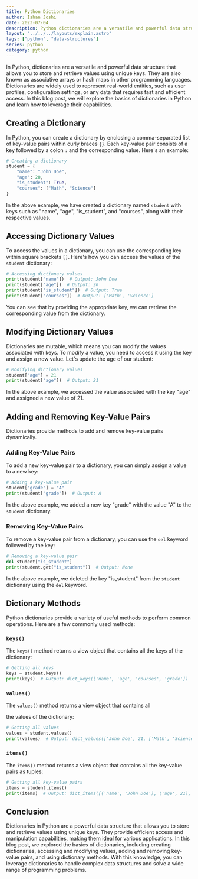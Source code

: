 ```yaml
---
title: Python Dictionaries
author: Ishan Joshi
date: 2023-07-04
description: Python dictionaries are a versatile and powerful data structure that allows you to store and retrieve values using unique keys. They are also known as associative arrays or hash maps in other programming languages. Dictionaries are widely used to represent real-world entities, such as user profiles, configuration settings, or any data that requires fast and efficient access. In this blog post, we will explore the basics of dictionaries in Python and learn how to leverage their capabilities.
layout: "../../../layouts/explain.astro"
tags: ["python", "data-structures"]
series: python
category: python
---
```


In Python, dictionaries are a versatile and powerful data structure that allows you to store and retrieve values using unique keys. They are also known as associative arrays or hash maps in other programming languages. Dictionaries are widely used to represent real-world entities, such as user profiles, configuration settings, or any data that requires fast and efficient access. In this blog post, we will explore the basics of dictionaries in Python and learn how to leverage their capabilities.

## Creating a Dictionary

In Python, you can create a dictionary by enclosing a comma-separated list of key-value pairs within curly braces `{}`. Each key-value pair consists of a key followed by a colon `:` and the corresponding value. Here's an example:

```python
# Creating a dictionary
student = {
    "name": "John Doe",
    "age": 20,
    "is_student": True,
    "courses": ["Math", "Science"]
}
```

In the above example, we have created a dictionary named `student` with keys such as "name", "age", "is_student", and "courses", along with their respective values.

## Accessing Dictionary Values

To access the values in a dictionary, you can use the corresponding key within square brackets `[]`. Here's how you can access the values of the `student` dictionary:

```python
# Accessing dictionary values
print(student["name"])  # Output: John Doe
print(student["age"])  # Output: 20
print(student["is_student"])  # Output: True
print(student["courses"])  # Output: ['Math', 'Science']
```

You can see that by providing the appropriate key, we can retrieve the corresponding value from the dictionary.

## Modifying Dictionary Values

Dictionaries are mutable, which means you can modify the values associated with keys. To modify a value, you need to access it using the key and assign a new value. Let's update the age of our student:

```python
# Modifying dictionary values
student["age"] = 21
print(student["age"])  # Output: 21
```

In the above example, we accessed the value associated with the key "age" and assigned a new value of 21.

## Adding and Removing Key-Value Pairs

Dictionaries provide methods to add and remove key-value pairs dynamically.

### Adding Key-Value Pairs

To add a new key-value pair to a dictionary, you can simply assign a value to a new key:

```python
# Adding a key-value pair
student["grade"] = "A"
print(student["grade"])  # Output: A
```

In the above example, we added a new key "grade" with the value "A" to the `student` dictionary.

### Removing Key-Value Pairs

To remove a key-value pair from a dictionary, you can use the `del` keyword followed by the key:

```python
# Removing a key-value pair
del student["is_student"]
print(student.get("is_student"))  # Output: None
```

In the above example, we deleted the key "is_student" from the `student` dictionary using the `del` keyword.

## Dictionary Methods

Python dictionaries provide a variety of useful methods to perform common operations. Here are a few commonly used methods:

### `keys()`

The `keys()` method returns a view object that contains all the keys of the dictionary:

```python
# Getting all keys
keys = student.keys()
print(keys)  # Output: dict_keys(['name', 'age', 'courses', 'grade'])
```

### `values()`

The `values()` method returns a view object that contains all

 the values of the dictionary:

```python
# Getting all values
values = student.values()
print(values)  # Output: dict_values(['John Doe', 21, ['Math', 'Science'], 'A'])
```

### `items()`

The `items()` method returns a view object that contains all the key-value pairs as tuples:

```python
# Getting all key-value pairs
items = student.items()
print(items)  # Output: dict_items([('name', 'John Doe'), ('age', 21), ('courses', ['Math', 'Science']), ('grade', 'A')])
```

## Conclusion

Dictionaries in Python are a powerful data structure that allows you to store and retrieve values using unique keys. They provide efficient access and manipulation capabilities, making them ideal for various applications. In this blog post, we explored the basics of dictionaries, including creating dictionaries, accessing and modifying values, adding and removing key-value pairs, and using dictionary methods. With this knowledge, you can leverage dictionaries to handle complex data structures and solve a wide range of programming problems.